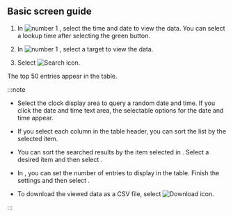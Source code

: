 ## Basic screen guide

<InDoc product='postgresql,mysql,cubird'><ProdImg img='db-database-sql-stat.png' desc='SQL Statistics' /></InDoc>

<InDoc product='oracle,oracle-v1,oracle-pro'><ImgLang img='db-database-sql-stat-oracle-pro.png' desc='SQL Statistics' /></InDoc>

<InDoc product='altibase'><ImgLang img='db-database-sql-stat-altibase.png' desc='SQL statistics' /></InDoc>

<InDoc product='mssql'><ImgLang img='db-database-sql-stat-mssql.png' desc='SQL Statistics' /></InDoc>

<InDoc product='tibero'><ImgLang img='db-database-sql-stat-tibero.png' desc='SQL Statistics' /></InDoc>

<InDoc product='cubrid'><ImgLang img='db-database-sql-stat-cubrid.png' desc='SQL Statistics' /></InDoc>

1. In ![number 1](/img/number-01.png) <Cmdname sid="time" className="uitext" />, select the time and date to view the data. You can select a lookup time after selecting the green button.

2. In ![number 1](/img/number-01.png) <Cmdname sid="instance" className="uitext" />, select a target to view the data.

3. Select ![Search icon](/img/ico-btn-search.png).

The top 50 entries appear in the table.

:::note

- Select the clock display area to query a random date and time. If you click the date and time text area, the selectable options for the date and time appear.

- If you select each column in the table header, you can sort the list by the selected item.

- You can sort the searched results by the item selected in <Cmdname sid="TTL07772" className="uitext" />. Select a desired item and then select <LinkImage img="ico-btn-search.png" className="ico" />.

- In <Cmdname sid="TTL07773" className="uitext" />, you can set the number of entries to display in the table. Finish the settings and then select <LinkImage img="ico-btn-search.png" className="ico" />.

- To download the viewed data as a CSV file, select ![Download icon](/img/ico-download.svg).

:::
